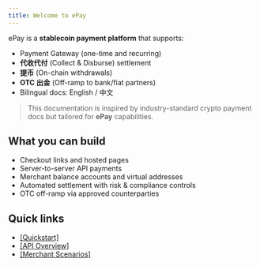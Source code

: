 ```yaml
---
title: Welcome to ePay
---
```


ePay is a **stablecoin payment platform** that supports:

- Payment Gateway (one-time and recurring)
- **代收代付** (Collect & Disburse) settlement
- **提币** (On-chain withdrawals)
- **OTC 出金** (Off-ramp to bank/fiat partners)
- Bilingual docs: English / 中文

> This documentation is inspired by industry-standard crypto payment docs but tailored for **ePay** capabilities.

## What you can build

- Checkout links and hosted pages
- Server-to-server API payments
- Merchant balance accounts and virtual addresses
- Automated settlement with risk & compliance controls
- OTC off-ramp via approved counterparties

## Quick links

- [[Quickstart]](quickstart)
- [[API Overview]](api/overview)
- [[Merchant Scenarios]](merchant-scenarios)
